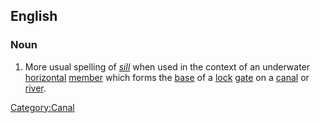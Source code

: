 ==English==

===Noun===
{{en-noun|sg=cill}}

# More usual spelling of ''[[sill]]'' when used in the context of an underwater [[horizontal]] [[member]] which forms the [[base]] of a  [[lock]] [[gate]] on a [[canal]] or [[river]].

[[Category:Canal]]
{{stub}}